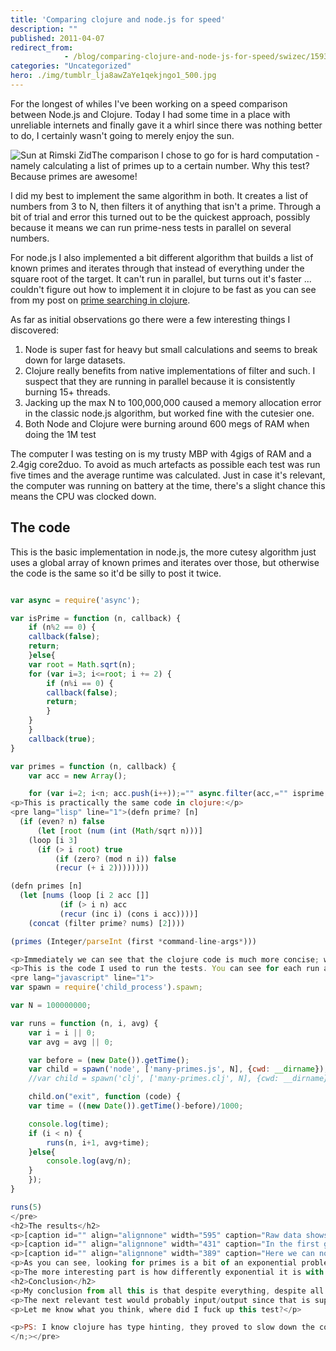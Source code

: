 ```yaml
---
title: 'Comparing clojure and node.js for speed'
description: ""
published: 2011-04-07
redirect_from: 
            - /blog/comparing-clojure-and-node-js-for-speed/swizec/1593
categories: "Uncategorized"
hero: ./img/tumblr_lja8awZaYe1qekjngo1_500.jpg
---
```

For the longest of whiles I&#x27;ve been working on a speed comparison between Node.js and Clojure. Today I had some time in a place with unreliable internets and finally gave it a whirl since there was nothing better to do, I certainly wasn&#x27;t going to merely enjoy the sun.

![](./img/tumblr_lja8awZaYe1qekjngo1_500.jpg "Sun at Rimski Zid")The comparison I chose to go for is hard computation - namely calculating a list of primes up to a certain number. Why this test? Because primes are awesome!

I did my best to implement the same algorithm in both. It creates a list of numbers from 3 to N, then filters it of anything that isn&#x27;t a prime. Through a bit of trial and error this turned out to be the quickest approach, possibly because it means we can run prime-ness tests in parallel on several numbers.

For node.js I also implemented a bit different algorithm that builds a list of known primes and iterates through that instead of everything under the square root of the target. It can&#x27;t run in parallel, but turns out it&#x27;s faster ... couldn&#x27;t figure out how to implement it in clojure to be fast as you can see from my post on [prime searching in clojure](http://swizec.com/blog/checking-for-primes-dumber-algorithm-is-faster-algorithm/swizec/1580).

As far as initial observations go there were a few interesting things I discovered:

1. Node is super fast for heavy but small calculations and seems to break down for large datasets.
2. Clojure really benefits from native implementations of filter and such. I suspect that they are running in parallel because it is consistently burning 15+ threads.
3. Jacking up the max N to 100,000,000 caused a memory allocation error in the classic node.js algorithm, but worked fine with the cutesier one.
4. Both Node and Clojure were burning around 600 megs of RAM when doing the 1M test

The computer I was testing on is my trusty MBP with 4gigs of RAM and a 2.4gig core2duo. To avoid as much artefacts as possible each test was run five times and the average runtime was calculated. Just in case it&#x27;s relevant, the computer was running on battery at the time, there&#x27;s a slight chance this means the CPU was clocked down.

## The code

This is the basic implementation in node.js, the more cutesy algorithm just uses a global array of known primes and iterates over those, but otherwise the code is the same so it&#x27;d be silly to post it twice.

```javascript

var async = require('async');

var isPrime = function (n, callback) {
    if (n%2 == 0) {
	callback(false);
	return;
    }else{
	var root = Math.sqrt(n);
	for (var i=3; i<=root; i += 2) {
	    if (n%i == 0) {
		callback(false);
		return;
	    }
	}
    }
    callback(true);
}

var primes = function (n, callback) {
    var acc = new Array();

    for (var i=2; i<n; acc.push(i++));="" async.filter(acc,="" isprime,="" function(results){="" results.unshift(2);="" callback(results);="" });="" }="" primes(process.argv[2],="" function="" (result)="" {="" <="" pre="">
<p>This is practically the same code in clojure:</p>
<pre lang="lisp" line="1">(defn prime? [n]
  (if (even? n) false
      (let [root (num (int (Math/sqrt n)))]
	(loop [i 3]
	  (if (> i root) true
	      (if (zero? (mod n i)) false
		  (recur (+ i 2))))))))

(defn primes [n]
  (let [nums (loop [i 2 acc []]
	       (if (> i n) acc
		   (recur (inc i) (cons i acc))))]
    (concat (filter prime? nums) [2])))

(primes (Integer/parseInt (first *command-line-args*)))

<p>Immediately we can see that the clojure code is much more concise; which code is more readable is a bit harder to say. Personally I'd lean towards javascript for readability, but there is a certain level of elegance in lisp.</p>
<p>This is the code I used to run the tests. You can see for each run a process is spawned and the cleanest possible time is measured. This helps us avoid any memory leaking issues that could slow down the code, but introduces a small penalty for spawning processes. I'm assuming this penalty is constant.</p>
<pre lang="javascript" line="1">
var spawn = require('child_process').spawn;

var N = 100000000;

var runs = function (n, i, avg) {
    var i = i || 0;
    var avg = avg || 0;

    var before = (new Date()).getTime();
    var child = spawn('node', ['many-primes.js', N], {cwd: __dirname});
    //var child = spawn('clj', ['many-primes.clj', N], {cwd: __dirname});

    child.on("exit", function (code) {
	var time = ((new Date()).getTime()-before)/1000;

	console.log(time);
	if (i < n) {
	    runs(n, i+1, avg+time);
	}else{
	    console.log(avg/n);
	}
    });
}

runs(5)
</pre>
<h2>The results</h2>
<p>[caption id="" align="alignnone" width="595" caption="Raw data shows that runtimes for anything under 1M are pretty reasonable."]<img alt="" src="./img/BkTG0.png" title="The raw data" width="595" height="59">[/caption]</p>
<p>[caption id="" align="alignnone" width="431" caption="In the first graph we can see how horribly exponential my solution is."]<img alt="" src="./img/22s7m.png" title="First graph" width="431" height="315">[/caption]</p>
<p>[caption id="" align="alignnone" width="389" caption="Here we can notice the initial penalty of compiling clojure"]<img alt="" src="./img/qXPSS.png" title="Second graph" width="389" height="309">[/caption]</p>
<p>As you can see, looking for primes is a bit of an exponential problem. However, if you have a linear solution I would absolutely love to see it.</p>
<p>The more interesting part is how differently exponential it is with the same algorithm in different runtime environments. I have no idea what's going on with node.js on those large datasets. Both algorithms seem to be running on a nice exponential curve and then BAM, shoots through the roof and even dies completely. Whereas Clojure's biggest problem with the small datasets is apparently the run-up time itself and then it continues growing on a predictable exponential curve.</p>
<h2>Conclusion</h2>
<p>My conclusion from all this is that despite everything, despite all the awesome optimiziations the V8 engine does, clojure is simply more appropriate when you're doing serious calculation on serious datasets. Go ahead and use node.js for everything nice and small, it's absolutely magnificent there.</p>
<p>The next relevant test would probably input/output since that is supposedly node's strongpoint, but something tells me the story will be similar. Node better for small bursts of activity and clojure better for more sustained hardcore work.</p>
<p>Let me know what you think, where did I fuck up this test?</p>

<p>PS: I know clojure has type hinting, they proved to slow down the code.</p>
</n;></pre>
```
